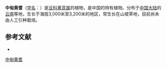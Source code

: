 {{Speciesbox
| name = 中甸黄耆
| status = 
| status_system = 
| image =
| genus = Astragalus
| species = forrestii
| authority = Simps.
}}

'''中甸黄耆'''（[[学名|学名]]：{{lang|la|''Astragalus forrestii''}}）是[[豆科|豆科]][[黄芪属|黄芪属]]的植物，是中国的特有植物。分布于[[中国大陆|中国大陆]]的[[云南|云南]]等地，生长于海拔3,000米至3,200米的地区，常生长在山坡草地，目前尚未由人工引种栽培。

== 参考文献 ==
<div class="references-small">
* {{cite web| url =http://www.bioinfo.cn/db05/KmzwSpecies.php?action=view&id=15690| title =中甸黄耆| work =《中国高等植物数据库全库》| publisher =中国科学院微生物研究所| author =昆明植物研究所| accessdate =2009-02-24| deadurl =yes| archiveurl =https://web.archive.org/web/20160305091544/http://www.bioinfo.cn/db05/KmzwSpecies.php?action=view&id=15690| archivedate =2016-03-05}}
</div>
{{Taxonbar|from=Q10875920}}

[[Category:黄芪属|中甸黄耆]]


{{植物小作品}}